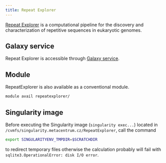 ```yaml
---
title: Repeat Explorer
---
```

[Repeat Explorer](http://repeatexplorer.umbr.cas.cz/) is a computational pipeline for the discovery and characterization of repetitive sequences in eukaryotic genomes. 

## Galaxy service

Repeat Explorer is accessible through [Galaxy service](https://repeatexplorer-elixir.cerit-sc.cz).


## Module

RepeatExplorer is also available as a conventional module.

```bash
module avail repeatexplorer/            
```

## Singularity image

Before executing the Singularity image (`singularity exec...`) located in `/cvmfs/singularity.metacentrum.cz/RepeatExplorer`, call the command

```bash
export SINGULARITYENV_TMPDIR=$SCRATCHDIR
```

to redirect temporary files otherwise the calculation probably will fail with `sqlite3.OperationalError: disk I/O error`.







